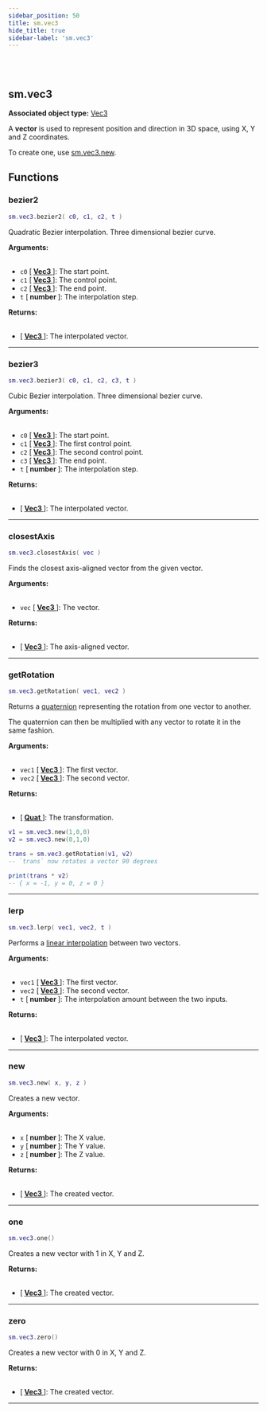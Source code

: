 ```yaml
---
sidebar_position: 50
title: sm.vec3
hide_title: true
sidebar-label: 'sm.vec3'
---
```


<br></br>

## sm.vec3

**Associated object type:** [Vec3](/docs/lua/game_script_env/userdata/Vec3)

A <strong>vector</strong> is used to represent position and direction in 3D space, using X, Y and Z coordinates.

To create one, use [sm.vec3.new](#new).

## Functions

### bezier2

```lua
sm.vec3.bezier2( c0, c1, c2, t )
```

Quadratic Bezier interpolation. Three dimensional bezier curve.

<strong>Arguments:</strong> <br></br>

- <code>c0</code> [<strong> <a href="/docs/lua/game_script_env/userdata/Vec3"> Vec3 </a> </strong>]: The start point.
- <code>c1</code> [<strong> <a href="/docs/lua/game_script_env/userdata/Vec3"> Vec3 </a> </strong>]: The control point.
- <code>c2</code> [<strong> <a href="/docs/lua/game_script_env/userdata/Vec3"> Vec3 </a> </strong>]: The end point.
- <code>t</code> [<strong> number </strong>]: The interpolation step.

<strong>Returns:</strong> <br></br>

- [<strong> <a href="/docs/lua/game_script_env/userdata/Vec3"> Vec3 </a> </strong>]: The interpolated vector.

---

### bezier3

```lua
sm.vec3.bezier3( c0, c1, c2, c3, t )
```

Cubic Bezier interpolation. Three dimensional bezier curve.

<strong>Arguments:</strong> <br></br>

- <code>c0</code> [<strong> <a href="/docs/lua/game_script_env/userdata/Vec3"> Vec3 </a> </strong>]: The start point.
- <code>c1</code> [<strong> <a href="/docs/lua/game_script_env/userdata/Vec3"> Vec3 </a> </strong>]: The first control point.
- <code>c2</code> [<strong> <a href="/docs/lua/game_script_env/userdata/Vec3"> Vec3 </a> </strong>]: The second control point.
- <code>c3</code> [<strong> <a href="/docs/lua/game_script_env/userdata/Vec3"> Vec3 </a> </strong>]: The end point.
- <code>t</code> [<strong> number </strong>]: The interpolation step.

<strong>Returns:</strong> <br></br>

- [<strong> <a href="/docs/lua/game_script_env/userdata/Vec3"> Vec3 </a> </strong>]: The interpolated vector.

---

### closestAxis

```lua
sm.vec3.closestAxis( vec )
```

Finds the closest axis-aligned vector from the given vector.

<strong>Arguments:</strong> <br></br>

- <code>vec</code> [<strong> <a href="/docs/lua/game_script_env/userdata/Vec3"> Vec3 </a> </strong>]: The vector.

<strong>Returns:</strong> <br></br>

- [<strong> <a href="/docs/lua/game_script_env/userdata/Vec3"> Vec3 </a> </strong>]: The axis-aligned vector.

---

### getRotation

```lua
sm.vec3.getRotation( vec1, vec2 )
```

Returns a [quaternion](/docs/lua/game_script_env/userdata/Quat) representing the rotation from one vector to another.

The quaternion can then be multiplied with any vector to rotate it in the same fashion.

<strong>Arguments:</strong> <br></br>

- <code>vec1</code> [<strong> <a href="/docs/lua/game_script_env/userdata/Vec3"> Vec3 </a> </strong>]: The first vector.
- <code>vec2</code> [<strong> <a href="/docs/lua/game_script_env/userdata/Vec3"> Vec3 </a> </strong>]: The second vector.

<strong>Returns:</strong> <br></br>

- [<strong> <a href="/docs/lua/game_script_env/userdata/Quat"> Quat </a> </strong>]: The transformation.

```lua title="Example"
v1 = sm.vec3.new(1,0,0)
v2 = sm.vec3.new(0,1,0)

trans = sm.vec3.getRotation(v1, v2)
-- `trans` now rotates a vector 90 degrees

print(trans * v2)
-- { x = -1, y = 0, z = 0 }
```

---

### lerp

```lua
sm.vec3.lerp( vec1, vec2, t )
```

Performs a [linear interpolation](https://en.wikipedia.org/wiki/Linear_interpolation) between two vectors.

<strong>Arguments:</strong> <br></br>

- <code>vec1</code> [<strong> <a href="/docs/lua/game_script_env/userdata/Vec3"> Vec3 </a> </strong>]: The first vector.
- <code>vec2</code> [<strong> <a href="/docs/lua/game_script_env/userdata/Vec3"> Vec3 </a> </strong>]: The second vector.
- <code>t</code> [<strong> number </strong>]: The interpolation amount between the two inputs.

<strong>Returns:</strong> <br></br>

- [<strong> <a href="/docs/lua/game_script_env/userdata/Vec3"> Vec3 </a> </strong>]: The interpolated vector.

---

### new

```lua
sm.vec3.new( x, y, z )
```

Creates a new vector.

<strong>Arguments:</strong> <br></br>

- <code>x</code> [<strong> number </strong>]: The X value.
- <code>y</code> [<strong> number </strong>]: The Y value.
- <code>z</code> [<strong> number </strong>]: The Z value.

<strong>Returns:</strong> <br></br>

- [<strong> <a href="/docs/lua/game_script_env/userdata/Vec3"> Vec3 </a> </strong>]: The created vector.

---

### one

```lua
sm.vec3.one()
```

Creates a new vector with 1 in X, Y and Z.

<strong>Returns:</strong> <br></br>

- [<strong> <a href="/docs/lua/game_script_env/userdata/Vec3"> Vec3 </a> </strong>]: The created vector.

---

### zero

```lua
sm.vec3.zero()
```

Creates a new vector with 0 in X, Y and Z.

<strong>Returns:</strong> <br></br>

- [<strong> <a href="/docs/lua/game_script_env/userdata/Vec3"> Vec3 </a> </strong>]: The created vector.

---